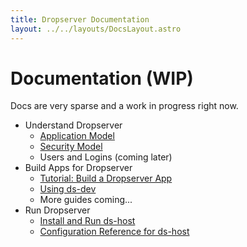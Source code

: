 ```yaml
---
title: Dropserver Documentation
layout: ../../layouts/DocsLayout.astro
---
```



# Documentation (WIP)

<Note>Docs are very sparse and a work in progress right now.</Note>

- Understand Dropserver
  - [Application Model](application-model)
  - [Security Model](security-model)
  - Users and Logins (coming later)
- Build Apps for Dropserver
  - [Tutorial: Build a Dropserver App](build-dropserver-app-tutorial)
  - [Using ds-dev](ds-dev)
  - More guides coming...
- Run Dropserver
  - [Install and Run ds-host](ds-host)
  - [Configuration Reference for ds-host](ds-host-config-ref)